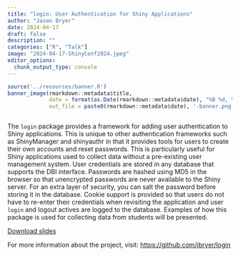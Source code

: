 ```yaml
---
title: "login: User Authentication for Shiny Applications"
author: "Jason Bryer"
date: 2024-04-17
draft: false
description: ""
categories: ["R", "Talk"]
image: "2024-04-17-ShinyConf2024.jpeg"
editor_options: 
  chunk_output_type: console
---
```


```r
source('../resources/banner.R')
banner_image(rmarkdown::metadata$title,
			 date = format(as.Date(rmarkdown::metadata$date), "%B %d, %Y"),
			 out_file = paste0(rmarkdown::metadata$date), '-banner.png')
```

```r
```

The `login` package provides a framework for adding user authentication to Shiny applications. This is unique to other authentication frameworks such as ShinyManager and shinyauthr in that it provides tools for users to create their own accounts and reset passwords. This is particularly useful for Shiny applications used to collect data without a pre-existing user management system. User credentials are stored in any database that supports the DBI interface. Passwords are hashed using MD5 in the browser so that unencrypted passwords are never available to the Shiny server. For an extra layer of security, you can salt the password before storing it in the database. Cookie support is provided so that users do not have to re-enter their credentials when revisiting the application and user `login` and logout actives are logged to the database. Examples of how this package is used for collecting data from students will be presented.

[Download slides](https://github.com/jbryer/login/tree/main/inst/slides/login.pdf)

For more information about the project, visit: [https://github.com/jbryer/login](https://github.com/jbryer/login)
